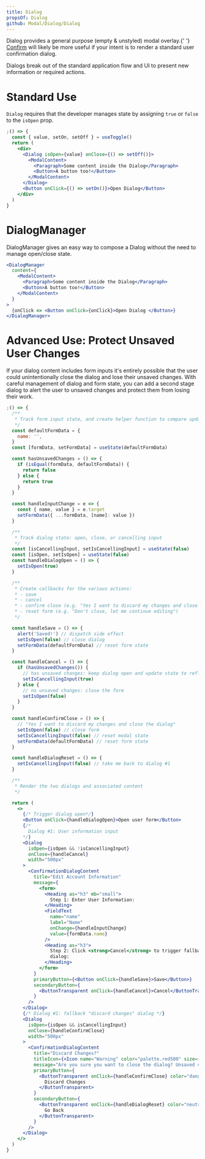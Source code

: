 ```yaml
---
title: Dialog
propsOf: Dialog
github: Modal/Dialog/Dialog
---
```



<Banner intent="warning">
  Dialog provides a general purpose (empty & unstyled) modal overlay.{' '}
  <a href="/components/modals/confirm">Confirm</a> will likely be more useful if
  your intent is to render a standard user confirmation dialog.
</Banner>

Dialogs break out of the standard application flow and UI to present new information or required actions.

# Standard Use

`Dialog` requires that the developer manages state by assigning `true` or `false` to the `isOpen` prop.

```jsx
;() => {
  const { value, setOn, setOff } = useToggle()
  return (
    <div>
      <Dialog isOpen={value} onClose={() => setOff()}>
        <ModalContent>
          <Paragraph>Some content inside the Dialog</Paragraph>
          <Button>A button too!</Button>
        </ModalContent>
      </Dialog>
      <Button onClick={() => setOn()}>Open Dialog</Button>
    </div>
  )
}
```

# DialogManager

DialogManager gives an easy way to compose a Dialog without the need to manage open/close state.

```jsx
<DialogManager
  content={
    <ModalContent>
      <Paragraph>Some content inside the Dialog</Paragraph>
      <Button>A button too!</Button>
    </ModalContent>
  }
>
  {onClick => <Button onClick={onClick}>Open Dialog </Button>}
</DialogManager>
```

# Advanced Use: Protect Unsaved User Changes

If your dialog content includes form inputs it's entirely possible that the user could unintentionally close the dialog and lose their unsaved changes. With careful management of dialog and form state, you can add a second stage dialog to alert the user to unsaved changes and protect them from losing their work.

```jsx
;() => {
  /**
   * Track form input state, and create helper function to compare updated state to default state
   */
  const defaultFormData = {
    name: '',
  }
  const [formData, setFormData] = useState(defaultFormData)

  const hasUnsavedChanges = () => {
    if (isEqual(formData, defaultFormData)) {
      return false
    } else {
      return true
    }
  }

  const handleInputChange = e => {
    const { name, value } = e.target
    setFormData({ ...formData, [name]: value })
  }

  /**
   * Track dialog state: open, close, or cancelling input
   */
  const [isCancellingInput, setIsCancellingInput] = useState(false)
  const [isOpen, setIsOpen] = useState(false)
  const handleDialogOpen = () => {
    setIsOpen(true)
  }

  /**
   * Create callbacks for the various actions:
   * - save
   * - cancel
   * - confirm close (e.g. "Yes I want to discard my changes and close the dialog")
   * - reset form (e.g. "Don't close, let me continue editing")
   */

  const handleSave = () => {
    alert('Saved!') // dispatch side effect
    setIsOpen(false) // close dialog
    setFormData(defaultFormData) // reset form state
  }

  const handleCancel = () => {
    if (hasUnsavedChanges()) {
      // has unsaved changes: keep dialog open and update state to reflect attempt at closing the form
      setIsCancellingInput(true)
    } else {
      // no unsaved changes: close the form
      setIsOpen(false)
    }
  }

  const handleConfirmClose = () => {
    // "Yes I want to discard my changes and close the dialog"
    setIsOpen(false) // close form
    setIsCancellingInput(false) // reset modal state
    setFormData(defaultFormData) // reset form state
  }

  const handleDialogReset = () => {
    setIsCancellingInput(false) // take me back to dialog #1
  }

  /**
   * Render the two dialogs and associated content
   */

  return (
    <>
      {/* Trigger dialog open*/}
      <Button onClick={handleDialogOpen}>Open user form</Button>
      {/*
        Dialog #1: User information input
      */}
      <Dialog
        isOpen={isOpen && !isCancellingInput}
        onClose={handleCancel}
        width="500px"
      >
        <ConfirmationDialogContent
          title="Edit Account Information"
          message={
            <form>
              <Heading as="h3" mb="small">
                Step 1: Enter User Information:
              </Heading>
              <FieldText
                name="name"
                label="Name"
                onChange={handleInputChange}
                value={formData.name}
              />
              <Heading as="h3">
                Step 2: Click <strong>Cancel</strong> to trigger fallback
                dialog:
              </Heading>
            </form>
          }
          primaryButton={<Button onClick={handleSave}>Save</Button>}
          secondaryButton={
            <ButtonTransparent onClick={handleCancel}>Cancel</ButtonTransparent>
          }
        />
      </Dialog>
      {/* Dialog #1: fallback "discard changes" dialog */}
      <Dialog
        isOpen={isOpen && isCancellingInput}
        onClose={handleConfirmClose}
        width="500px"
      >
        <ConfirmationDialogContent
          title="Discard Changes?"
          titleIcon={<Icon name="Warning" color="palette.red500" size={22} />}
          message="Are you sure you want to close the dialog? Unsaved changes will be lost."
          primaryButton={
            <ButtonTransparent onClick={handleConfirmClose} color="danger">
              Discard Changes
            </ButtonTransparent>
          }
          secondaryButton={
            <ButtonTransparent onClick={handleDialogReset} color="neutral">
              Go Back
            </ButtonTransparent>
          }
        />
      </Dialog>
    </>
  )
}
```
